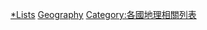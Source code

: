 {{Cat main|美國地理}}

[[Category:美國地理|*Lists]]
[[Category:美國相關列表|Geography]]
[[Category:各國地理相關列表|Category:各國地理相關列表]]